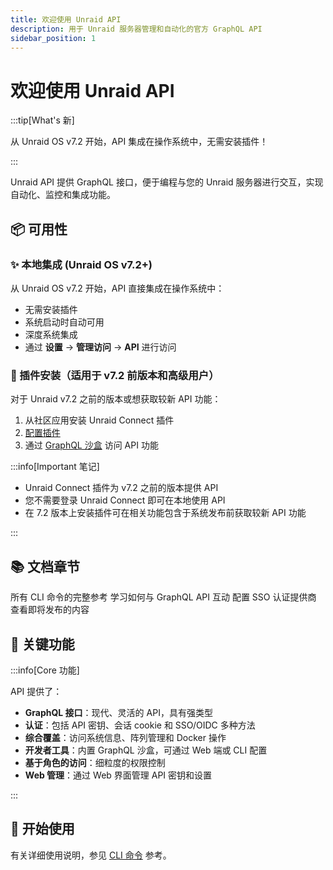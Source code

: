 ```yaml
---
title: 欢迎使用 Unraid API
description: 用于 Unraid 服务器管理和自动化的官方 GraphQL API
sidebar_position: 1
---
```



# 欢迎使用 Unraid API

:::tip[What's 新]

从 Unraid OS v7.2 开始，API 集成在操作系统中，无需安装插件！

:::

Unraid API 提供 GraphQL 接口，便于编程与您的 Unraid 服务器进行交互，实现自动化、监控和集成功能。

## 📦 可用性

### ✨ 本地集成 (Unraid OS v7.2+)

从 Unraid OS v7.2 开始，API 直接集成在操作系统中：

- 无需安装插件
- 系统启动时自动可用
- 深度系统集成
- 通过 **设置** → **管理访问** → **API** 进行访问

### 🔌 插件安装（适用于 v7.2 前版本和高级用户）

对于 Unraid v7.2 之前的版本或想获取较新 API 功能：

1. 从社区应用安装 Unraid Connect 插件
2. [配置插件](./how-to-use-the-api.mdx#enabling-the-graphql-sandbox)
3. 通过 [GraphQL 沙盒](./how-to-use-the-api.mdx) 访问 API 功能

:::info[Important 笔记]

- Unraid Connect 插件为 v7.2 之前的版本提供 API
- 您不需要登录 Unraid Connect 即可在本地使用 API
- 在 7.2 版本上安装插件可在相关功能包含于系统发布前获取较新 API 功能

:::

## 📚 文档章节

<div style={{display: 'grid', gridTemplateColumns: 'repeat(auto-fit, minmax(250px, 1fr))', gap: '1rem'}}>
  <Card title="CLI命令" icon="终端" href="./cli">
    所有 CLI 命令的完整参考
  </Card>

  <Card title="使用 API" icon="代码" href="./how-to-use-the-api">
    学习如何与 GraphQL API 互动
  </Card>

  <Card title="OIDC 设置" icon="护盾" href="./oIDC提供商设置">
    配置 SSO 认证提供商
  </Card>

  <Card title="即将推出的功能" icon="火箭" href="./即将推出的功能">
    查看即将发布的内容
  </Card>
</div>

## 🌟 关键功能

:::info[Core 功能]

API 提供了：

- **GraphQL 接口**：现代、灵活的 API，具有强类型
- **认证**：包括 API 密钥、会话 cookie 和 SSO/OIDC 多种方法
- **综合覆盖**：访问系统信息、阵列管理和 Docker 操作
- **开发者工具**：内置 GraphQL 沙盒，可通过 Web 端或 CLI 配置
- **基于角色的访问**：细粒度的权限控制
- **Web 管理**：通过 Web 界面管理 API 密钥和设置

:::

## 🚀 开始使用

<Tabs>
  <TabItem value="v72" label="Unraid OS v7.2+" default>
    <GetStartedV72 />
  </TabItem>

  <TabItem value="较旧" label="7.2版本前">
    <GetStartedPre72 />
  </TabItem>
</Tabs>

有关详细使用说明，参见 [CLI 命令](./cli) 参考。
